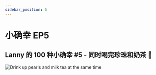 ```yaml
---
sidebar_position: 5
---
```


# 小确幸 EP5


## Lanny 的 100 种小确幸 #5 - 同时喝完珍珠和奶茶 🧋

![Drink up pearls and milk tea at the same time](/img/universe/100/ep5.jpg)

